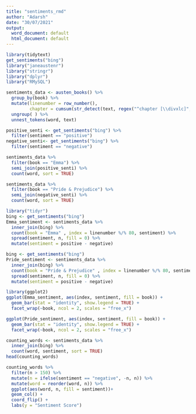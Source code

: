 ---
title: "sentiments_rmd"
author: "Adarsh"
date: "30/07/2021"
output:
  word_document: default
  html_document: default
---


```{r}

library(tidytext)
get_sentiments("bing")
library("janeaustenr")
library("stringr")
library("dplyr")
library("RMySQL")
```
```{r}
sentiments_data <- austen_books() %>%
  group_by(book) %>%
  mutate(linenumber = row_number(),
         chapter = cumsum(str_detect(text, regex("^chapter [\\divxlc]",ignore_case = TRUE)))) %>%
  ungroup( ) %>%
  unnest_tokens(word, text)
```


```{r}
positive_senti <- get_sentiments("bing") %>%
  filter(sentiment == "positive")
negative_senti<- get_sentiments("bing") %>%
  filter(sentiment == "negative")
```

```{r}
sentiments_data %>%
  filter(book == "Emma") %>%
  semi_join(positive_senti) %>%
  count(word, sort = TRUE)
```

```{r}
sentiments_data %>%
  filter(book == "Pride & Prejudice") %>%
  semi_join(negative_senti) %>%
  count(word, sort = TRUE)
```

```{r}

library("tidyr")
bing <- get_sentiments("bing")
Emma_sentiment <- sentiments_data %>%
  inner_join(bing) %>%
  count(book = "Emma" , index = linenumber %/% 80, sentiment) %>%
  spread(sentiment, n, fill = 0) %>%
  mutate(sentiment = positive - negative)
```

```{r}
bing <- get_sentiments("bing")
Pride_sentiment <- sentiments_data %>%
  inner_join(bing) %>%
  count(book = "Pride & Prejudice" , index = linenumber %/% 80, sentiment) %>%
  spread(sentiment, n, fill = 0) %>%
  mutate(sentiment = positive - negative)
```

```{r}

library(ggplot2)
ggplot(Emma_sentiment, aes(index, sentiment, fill = book)) +
  geom_bar(stat = "identity", show.legend = TRUE) +
  facet_wrap(~book, ncol = 2, scales = "free_x")

ggplot(Pride_sentiment, aes(index, sentiment, fill = book)) +
  geom_bar(stat = "identity", show.legend = TRUE) +
  facet_wrap(~book, ncol = 2, scales = "free_x")
```

```{r}
counting_words <- sentiments_data %>%
  inner_join(bing) %>%
  count(word, sentiment, sort = TRUE)
head(counting_words)
```

```{r}
counting_words %>%
  filter(n > 150) %>%
  mutate(n = ifelse(sentiment == "negative", -n, n)) %>%
  mutate(word = reorder(word, n)) %>%
  ggplot(aes(word, n, fill = sentiment))+
  geom_col() +
  coord_flip() +
  labs(y = "Sentiment Score")
```

